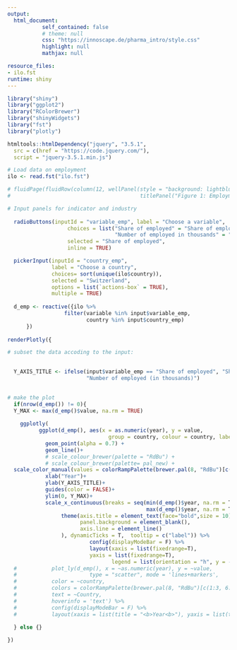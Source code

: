 ```yaml
---
output:
  html_document:
           self_contained: false
           # theme: null
           css: "https://innoscape.de/pharma_intro/style.css"
           highlight: null
           mathjax: null

resource_files:
- ilo.fst 
runtime: shiny
---
```


```r
library("shiny")
library("ggplot2")
library("RColorBrewer")
library("shinyWidgets")
library("fst")
library("plotly")

htmltools::htmlDependency("jquery", "3.5.1",
  src = c(href = "https://code.jquery.com/"),
  script = "jquery-3.5.1.min.js")
```

```r
# Load data on employment 
ilo <- read.fst("ilo.fst")
```


```r
# fluidPage(fluidRow(column(12, wellPanel(style = "background: lightblue50",
#                                         titlePanel("Figure 1: Employment\n"), 

# Input panels for indicator and industry
 
  radioButtons(inputId = "variable_emp", label = "Choose a variable",
                   choices = list("Share of employed" = "Share of employed",
                                  "Number of employed in thousands" = "Number of employed in thousands"),
                   selected = "Share of employed",
                   inline = TRUE)

  pickerInput(inputId = "country_emp",
              label = "Choose a country", 
              choices= sort(unique(ilo$country)),
              selected = "Switzerland",
              options = list(`actions-box` = TRUE),
              multiple = TRUE)
  
  d_emp <- reactive({ilo %>%
                  filter(variable %in% input$variable_emp,
                         country %in% input$country_emp)
      })
  
renderPlotly({

# subset the data accoding to the input:

  
  Y_AXIS_TITLE <- ifelse(input$variable_emp == "Share of employed", "Share of employed (in %)",
                         "Number of employed (in thousands)") 
  

# make the plot
  if(nrow(d_emp()) != 0){
  Y_MAX <- max(d_emp()$value, na.rm = TRUE) 
    
    ggplotly(
          ggplot(d_emp(), aes(x = as.numeric(year), y = value,
                                group = country, colour = country, label = Country)) +
            geom_point(alpha = 0.7) +
            geom_line()+
            # scale_colour_brewer(palette = "RdBu") +
            # scale_colour_brewer(palette= pal_new) +
  scale_color_manual(values = colorRampPalette(brewer.pal(8, "RdBu")[c(1:3, 6:8)])(length(unique(d_emp()$country)))) +
            xlab("Year")+
            ylab(Y_AXIS_TITLE)+
            guides(color = FALSE)+
            ylim(0, Y_MAX)+
            scale_x_continuous(breaks = seq(min(d_emp()$year, na.rm = T),
                                            max(d_emp()$year, na.rm = T), by = 5)) +
                 theme(axis.title = element_text(face="bold",size = 10),
                       panel.background = element_blank(),
                       axis.line = element_line()
                 ), dynamicTicks = T,  tooltip = c("label")) %>%
                          config(displayModeBar = F) %>%
                          layout(xaxis = list(fixedrange=T),
                          yaxis = list(fixedrange=T),
                                 legend = list(orientation = "h", y = -0.25))
  #           plot_ly(d_emp(), x = ~as.numeric(year), y = ~value,
  #                       type = "scatter", mode = 'lines+markers',
  #           color = ~country,
  #           colors = colorRampPalette(brewer.pal(8, "RdBu")[c(1:3, 6:8)])(length(unique(d_emp()$country))),
  #           text = ~Country,
  #           hoverinfo = 'text') %>%
  #           config(displayModeBar = F) %>%
  #           layout(xaxis = list(title = "<b>Year<b>"), yaxis = list(title = paste0("<b>", Y_AXIS_TITLE, "<b>")), legend = list(x = 0, y = 100, orientation = 'h'))

  } else {}
    
})
  

```
